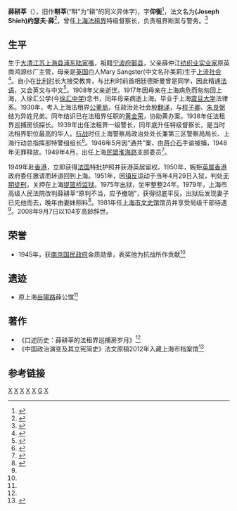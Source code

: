 '''薛耕莘'''（{{bd|1904年||2008年|9月7日}}），旧作'''畊莘'''(“畊”为“耕”的同义异体字)，字'''仰衡'''<ref>{{cite news |title=薛耕莘：党史揭谜之督察长 |url=http://www.xuhuibao.com/html/2013-07/01/content_6_2.htm}}</ref>，法文名为'''(Joseph Shieh)约瑟夫·薛'''<ref>{{cite web |url=http://xuhuibao.com.cn/html/2013-07/01/content_6_2.htm |title=薛耕莘：党史揭谜之督察长 |publisher=徐汇报 |author=黄树林 |date=2013年07月1日 星期一 |accessdate=2016年3月20日 |archive-date=2016年3月31日 |archive-url=https://web.archive.org/web/20160331231800/http://xuhuibao.com.cn/html/2013-07/01/content_6_2.htm |dead-url=no }}</ref>，曾任[[上海法租界|上海法租界]]特级督察长，负责租界断案与警务。<ref>{{cite news |title=中國共產黨第一次全國代表大會【7】--黨史頻道-人民網 |url=http://dangshi.people.com.cn/BIG5/n1/2017/0929/c414597-29568144-7.html |accessdate=2022-01-05 |work=人民网}}</ref>

==生平==
生于[[大清|大清]][[江苏|江苏]][[上海县|上海县]][[浦东|浦东]][[陆家嘴|陆家嘴]]，祖籍[[宁波府|宁波府]][[鄞县|鄞县]]，父亲薛仲江[[纺织业|纺织业]][[实业家|实业家]]原英商鸿源纱厂主管，母亲是[[英国|英国]]白人Mary Sangster(中文名孙美莉)生于[[上流社会|上流社会]]<ref>{{cite web |url=http://yuedu.qidezao.com/book/7456/33.html |title=薛耕莘先生传奇经历 |access-date=2016-03-20 |archive-url=https://web.archive.org/web/20160401090614/http://yuedu.qidezao.com/book/7456/33.html |archive-date=2016-04-01 |dead-url=yes }}</ref>。自小在[[比利时|比利时]]长大接受教育，与比利时前首相廷德斯曼曾是同学，因此精通[[法语|法语]]，又会英文与中文<ref>{{cite web |url=http://v.ifeng.com/his/200908/e98f689f-069c-447c-b64c-2db842c77d76.shtml |title=薛耕莘：七岁留学比利时 扳倒洋人校长 |publisher=[[凤凰网|凤凰网]]人物经典 |author=口述历史 |date=2009-08-05 |accessdate=2016-03-20 |archive-date=2016-04-02 |archive-url=https://web.archive.org/web/20160402215732/http://v.ifeng.com/his/200908/e98f689f-069c-447c-b64c-2db842c77d76.shtml |dead-url=no }}</ref>。1908年父亲逝世。1917年因母亲在上海病危而匆匆回上海，入徐汇公学(今[[徐汇中学|徐汇中学]])念书，同年母亲病逝上海。毕业于上海[[震旦大学|震旦大学]]法律系。1930年，考入上海法租界[[公董局|公董局]]，任政治处社会股[[翻译|翻译]]，与[[程子卿|程子卿]]、[[朱良弼|朱良弼]]结为异姓兄弟。同年结识已在法租界任职的[[黄金荣|黄金荣]]，协助黄办案。1938年任法租界巡捕房侦探长。1939年出任法租界一级警长，同年底升任特级督察长，是当时法租界职位最高的华人。[[抗战|抗战]]时任上海警察局政治处处长兼第三区警察局局长、上海行动总指挥部特警组组长<ref>{{cite news |title=风云上海滩，一位传奇的世纪老人_新闻中心_新浪网 |url=http://news.sina.com.cn/c/2007-08-16/150513678280.shtml |accessdate=2022-01-05 |work=新浪网}}</ref>。1946年5月因“通共”案，由[[蒋介石|蒋介石]]手谕被捕，1948年无罪释放。1949年4月，出任上海[[民盟|民盟]][[淮海路|淮海路]]支部委员<ref name="xuelife">{{cite web |url=https://www.douban.com/group/topic/51970764/ |title=口述历史：薛耕莘的法租界巡捕房岁月 |publisher=[[豆瓣|豆瓣]] |author=Blair.R.Mayne |date=2014-04-26 |accessdate=2016-03-20 |archive-date=2016-03-30 |archive-url=https://web.archive.org/web/20160330152747/https://www.douban.com/group/topic/51970764/ |dead-url=no }}</ref>。

1949年赴[[香港|香港]]，立即获得[[法国|法国]]特批护照并获港英居留权。1950年，婉拒[[英属香港|英属香港]]政府委任邀请而转道回到上海。1951年，因[[镇反|镇反]]运动于当年4月29日入狱，判处[[无期徒刑|无期徒刑]]，关押在上海[[提篮桥监狱|提篮桥监狱]]。1975年出狱，坐牢整整24年。1979年，上海市高级人民法院改判薛耕莘“原判不当，应予撤销”，获得彻底平反。出狱后发现妻子已先他而去，晚年由妻妹照料<ref name="xuedu">{{cite news |title=闯入中共一大会场的密探多次“解救”被捕中共党员 |url=https://news.ifeng.com/a/20150918/44682100_0.shtml |accessdate=2022-01-05 |work=凤凰网}}</ref>。1981年任[[上海市文史馆|上海市文史馆]]馆员并享受局级干部待遇<ref name="xuelife"/>。2008年9月7日以104岁高龄辞世。

==荣誉==
* 1945年，获[[南京国民政府|南京国民政府]]金质勋章，表奖他为抗战所作贡献<ref name="xuedu"/>

==遗迹==
* 原上海[[岳陽路|岳陽路]]薛公馆<ref name="xuedu"/>

==著作==
* 《口述历史：薛耕莘的法租界巡捕房岁月》<ref name="xuelife"/>
* 《中国政治演变及其立宪简史》法文原稿2012年入藏上海市档案馆<ref>{{cite web |url=http://www.archives.sh.cn/zxsd/201205/t20120515_35099.html |title=陆大公和薛耕莘档案资料入藏市档案馆 |publisher=上海档案信息网 |date=2012-04-16 |accessdate=2016-03-20 |archive-date=2016-06-25 |archive-url=https://web.archive.org/web/20160625144804/http://www.archives.sh.cn/zxsd/201205/t20120515_35099.html |dead-url=no }}</ref>

==参考链接==
{{reflist|2}}

[[Category:宁波裔上海人|X]]
[[Category:上海滩|X]]
[[Category:寧波裔英國人|X]]
[[Category:鄞县人|X]]
[[Category:欧洲宁波人|X]]
[[Category:浮石薛氏|G]]
[[Category:上海市文史研究馆馆员|X]]